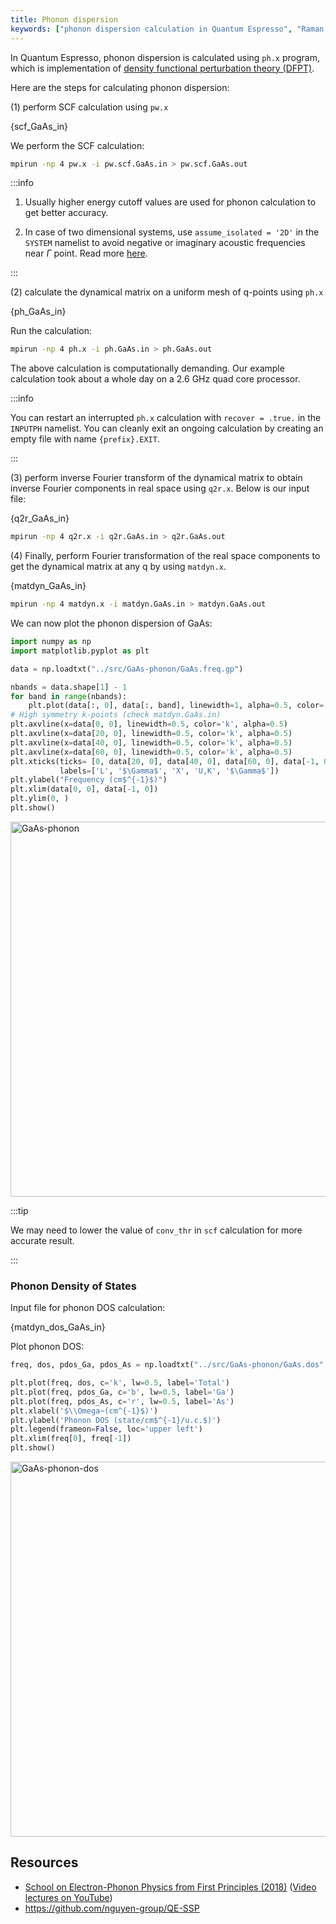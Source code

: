 ```yaml
---
title: Phonon dispersion
keywords: ["phonon dispersion calculation in Quantum Espresso", "Raman spectra"]
---
```


In Quantum Espresso, phonon dispersion is calculated using `ph.x` program, which
is implementation of [density functional perturbation theory (DFPT)](
https://doi.org/10.1103/RevModPhys.73.515).

Here are the steps for calculating phonon dispersion:

(1) perform SCF calculation using `pw.x`


<CodeBlock language="bash" title="src/GaAs-phonon/pw.scf.GaAs.in" showLineNumbers>{scf_GaAs_in}</CodeBlock>

We perform the SCF calculation:

```bash
mpirun -np 4 pw.x -i pw.scf.GaAs.in > pw.scf.GaAs.out
```

:::info

1. Usually higher energy cutoff values are used for phonon calculation to get
better accuracy.

2. In case of two dimensional systems, use `assume_isolated = '2D'` in the
`SYSTEM` namelist to avoid negative or imaginary acoustic frequencies near
$\Gamma$ point. Read more [here](https://doi.org/10.1103/PhysRevB.96.075448).

:::


(2) calculate the dynamical matrix on a uniform mesh of q-points using `ph.x`


<CodeBlock language="bash" title="src/GaAs-phonon/ph.GaAs.in" showLineNumbers>{ph_GaAs_in}</CodeBlock>

Run the calculation:

```bash
mpirun -np 4 ph.x -i ph.GaAs.in > ph.GaAs.out
```

The above calculation is computationally demanding. Our example calculation took
about a whole day on a 2.6 GHz quad core processor.

:::info

You can restart an interrupted `ph.x` calculation with `recover = .true.` in the
`INPUTPH` namelist. You can cleanly exit an ongoing calculation by creating an
empty file with name `{prefix}.EXIT`.

:::


(3) perform inverse Fourier transform of the dynamical matrix to obtain inverse
Fourier components in real space using `q2r.x`. Below is our input file:


<CodeBlock language="bash" title="src/GaAs-phonon/q2r.GaAs.in" showLineNumbers>{q2r_GaAs_in}</CodeBlock>

```bash
mpirun -np 4 q2r.x -i q2r.GaAs.in > q2r.GaAs.out
```

(4) Finally, perform Fourier transformation of the real space components to get
the dynamical matrix at any q by using `matdyn.x`.


<CodeBlock language="bash" title="src/GaAs-phonon/matdyn.GaAs.in" showLineNumbers>{matdyn_GaAs_in}</CodeBlock>

```bash
mpirun -np 4 matdyn.x -i matdyn.GaAs.in > matdyn.GaAs.out
```

We can now plot the phonon dispersion of GaAs:

```py title="notebooks/GaAs-phonon.ipynb"
import numpy as np
import matplotlib.pyplot as plt

data = np.loadtxt("../src/GaAs-phonon/GaAs.freq.gp")

nbands = data.shape[1] - 1
for band in range(nbands):
    plt.plot(data[:, 0], data[:, band], linewidth=1, alpha=0.5, color='k')
# High symmetry k-points (check matdyn.GaAs.in)
plt.axvline(x=data[0, 0], linewidth=0.5, color='k', alpha=0.5)
plt.axvline(x=data[20, 0], linewidth=0.5, color='k', alpha=0.5)
plt.axvline(x=data[40, 0], linewidth=0.5, color='k', alpha=0.5)
plt.axvline(x=data[60, 0], linewidth=0.5, color='k', alpha=0.5)
plt.xticks(ticks= [0, data[20, 0], data[40, 0], data[60, 0], data[-1, 0]], \
           labels=['L', '$\Gamma$', 'X', 'U,K', '$\Gamma$'])
plt.ylabel("Frequency (cm$^{-1}$)")
plt.xlim(data[0, 0], data[-1, 0])
plt.ylim(0, )
plt.show()
```

<picture>
  <source type="image/webp" srcSet={require("/img/GaAs-phonon.webp").default} />
  <img src={require("/img/GaAs-phonon.png").default} alt="GaAs-phonon" width="600px" />
</picture>

:::tip

We may need to lower the value of `conv_thr` in `scf` calculation for more
accurate result.

:::

### Phonon Density of States

Input file for phonon DOS calculation:


<CodeBlock language="bash" title="src/GaAs-phonon/matdyn.dos.GaAs.in" showLineNumbers>{matdyn_dos_GaAs_in}</CodeBlock>

Plot phonon DOS:

```py title="notebooks/GaAs-phonon.ipynb"
freq, dos, pdos_Ga, pdos_As = np.loadtxt("../src/GaAs-phonon/GaAs.dos", unpack=True)

plt.plot(freq, dos, c='k', lw=0.5, label='Total')
plt.plot(freq, pdos_Ga, c='b', lw=0.5, label='Ga')
plt.plot(freq, pdos_As, c='r', lw=0.5, label='As')
plt.xlabel('$\\Omega~(cm^{-1}$)')
plt.ylabel('Phonon DOS (state/cm$^{-1}/u.c.$)')
plt.legend(frameon=False, loc='upper left')
plt.xlim(freq[0], freq[-1])
plt.show()
```

<picture>
  <source type="image/webp" srcSet={require("/img/GaAs-phonon-dos.webp").default} />
  <img src={require("/img/GaAs-phonon-dos.png").default} alt="GaAs-phonon-dos" width="600px" />
</picture>

## Resources

- [School on Electron-Phonon Physics from First Principles (2018)](https://indico.ictp.it/event/8301/other-view?view=ictptimetable) ([Video lectures on YouTube](https://www.youtube.com/playlist?list=PLYc-eBoIpXTIboem6dKTYD1-1m0sMYnYz))
- https://github.com/nguyen-group/QE-SSP
